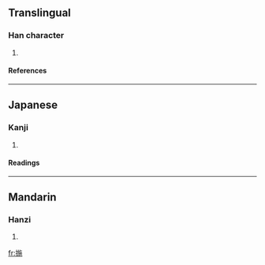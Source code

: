 ==Translingual==
===Han character===
{{Han char|rn=64|rad=手|as=09|sn=12|four=5801<sub>2</sub>|canj=手卜尸木 (QYSD)}}
# {{defn|Han|sort=手09}}
====References====
{{Han ref|kx=0442.010|dkj=12348|dj=0793.030|hdz=31923.080|uh=63D3|ud=25555|bh=D969|bd=55657}}
----
==Japanese==
===Kanji===
{{ja-kanji|grade=|rs=手09}}
# {{defn|Japanese}} 
====Readings====
{{ja-readings|on=[[し]] (shi)|kun=[[とる]] (toru)}}
----
==Mandarin==
===Hanzi===
{{cmn-hanzi|pin=[[shì]] (shi4)|wg=shih<sup>4</sup>}}
# {{defn|Mandarin}}

[[fr:揓]]